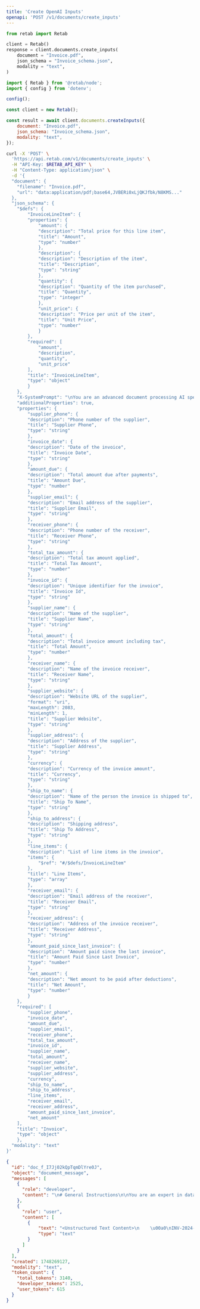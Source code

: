 ```yaml
---
title: 'Create OpenAI Inputs'
openapi: 'POST /v1/documents/create_inputs'
---
```


<RequestExample>




```python python
from retab import Retab

client = Retab()
response = client.documents.create_inputs(
    document = "Invoice.pdf",
    json_schema = "Invoice_schema.json",
    modality = "text",
)
```

```javascript javascript
import { Retab } from '@retab/node';
import { config } from 'dotenv';

config();

const client = new Retab();

const result = await client.documents.createInputs({
    document: "Invoice.pdf",
    json_schema: "Invoice_schema.json",
    modality: "text",
});
```


```bash curl
curl -X 'POST' \
  'https://api.retab.com/v1/documents/create_inputs' \
  -H "API-Key: $RETAB_API_KEY" \
  -H "Content-Type: application/json" \
  -d '{
  "document": {
    "filename": "Invoice.pdf",
    "url": "data:application/pdf;base64,JVBERi0xLjQKJfbk/N8KMS..."
  },
  "json_schema": {
    "$defs": {
        "InvoiceLineItem": {
        "properties": {
            "amount": {
            "description": "Total price for this line item",
            "title": "Amount",
            "type": "number"
            },
            "description": {
            "description": "Description of the item",
            "title": "Description",
            "type": "string"
            },
            "quantity": {
            "description": "Quantity of the item purchased",
            "title": "Quantity",
            "type": "integer"
            },
            "unit_price": {
            "description": "Price per unit of the item",
            "title": "Unit Price",
            "type": "number"
            }
        },
        "required": [
            "amount",
            "description",
            "quantity",
            "unit_price"
        ],
        "title": "InvoiceLineItem",
        "type": "object"
        }
    },
    "X-SystemPrompt": "\nYou are an advanced document processing AI specializing in extracting structured data from invoices. Your task is to analyze invoices and provide structured JSON output that conforms to the predefined `Invoice` Pydantic model. Ensure accuracy in capturing all relevant details from the invoice image or document.\n\n**Requirements:**\n1. Extract and accurately populate the following invoice fields:\n   - Supplier information (name, phone, email, address, website)\n   - Receiver details (name, phone, email, address)\n   - Invoice details (date, ID, currency)\n   - Financial information (total amount, tax amount, net amount, amount due, amount paid since last invoice)\n   - Shipping details (ship-to name, address)\n   - Line items, each containing:\n     - Description\n     - Quantity\n     - Unit price\n     - Amount\n\n2. Handle different invoice formats and ensure robustness in field extraction, considering varying layouts and text alignments.\n\n3. Output must be formatted according to the `Invoice` model:\n\n```python\n{\n    \"supplier_phone\": \"123-456-7890\",\n    \"invoice_date\": \"2024-01-22\",\n    \"amount_due\": 68.01,\n    \"supplier_email\": \"sales@amnoshsuppliers.com\",\n    \"receiver_phone\": \"321-321-1234\",\n    \"total_tax_amount\": 225.87,\n    \"invoice_id\": \"1437\",\n    \"supplier_name\": \"AMNOSH SUPPLIERS\",\n    \"total_amount\": 12113.67,\n    \"receiver_name\": \"Johnson Carrie\",\n    \"supplier_website\": \"http://www.amnoshsuppliers.com\",\n    \"supplier_address\": \"9291 Proin Road, Lake Charles, ME-11292\",\n    \"currency\": \"USD\",\n    \"ship_to_name\": \"Johnny Patel\",\n    \"ship_to_address\": \"45 Lightning Road, Arizona, AZ 88776\",\n    \"line_items\": [\n        {\"description\": \"Drag Series Transmission Build - A WD DSM\", \"quantity\": 3, \"unit_price\": 1129.03, \"amount\": 3387.09},\n        {\"description\": \"Drive Shaft Automatic Right\", \"quantity\": 2, \"unit_price\": 243.01, \"amount\": 486.02},\n        {\"description\": \"MIZOL 20W40 Engine Oil\", \"quantity\": 4, \"unit_price\": 342.00, \"amount\": 1368.00},\n        {\"description\": \"Spirax W2 ATF\", \"quantity\": 3, \"unit_price\": 54.50, \"amount\": 163.50},\n        {\"description\": \"Hydraulic Press-25 Tons\", \"quantity\": 1, \"unit_price\": 6391.85, \"amount\": 6391.85},\n        {\"description\": \"Optional: Slotter Machine\", \"quantity\": 2, \"unit_price\": 45.67, \"amount\": 91.34}\n    ],\n    \"receiver_email\": \"proprietor@abcxyz.com\",\n    \"receiver_address\": \"45 Lightning Road, Arizona, AZ 88776\",\n    \"amount_paid_since_last_invoice\": 12045.66,\n    \"net_amount\": 68.01\n}\n```\n\n4. Ensure the output strictly adheres to the data types and field definitions specified in the model.\n\n5. Provide accurate and consistent values, minimizing extraction errors by leveraging OCR and text recognition best practices.\n",
    "additionalProperties": true,
    "properties": {
        "supplier_phone": {
        "description": "Phone number of the supplier",
        "title": "Supplier Phone",
        "type": "string"
        },
        "invoice_date": {
        "description": "Date of the invoice",
        "title": "Invoice Date",
        "type": "string"
        },
        "amount_due": {
        "description": "Total amount due after payments",
        "title": "Amount Due",
        "type": "number"
        },
        "supplier_email": {
        "description": "Email address of the supplier",
        "title": "Supplier Email",
        "type": "string"
        },
        "receiver_phone": {
        "description": "Phone number of the receiver",
        "title": "Receiver Phone",
        "type": "string"
        },
        "total_tax_amount": {
        "description": "Total tax amount applied",
        "title": "Total Tax Amount",
        "type": "number"
        },
        "invoice_id": {
        "description": "Unique identifier for the invoice",
        "title": "Invoice Id",
        "type": "string"
        },
        "supplier_name": {
        "description": "Name of the supplier",
        "title": "Supplier Name",
        "type": "string"
        },
        "total_amount": {
        "description": "Total invoice amount including tax",
        "title": "Total Amount",
        "type": "number"
        },
        "receiver_name": {
        "description": "Name of the invoice receiver",
        "title": "Receiver Name",
        "type": "string"
        },
        "supplier_website": {
        "description": "Website URL of the supplier",
        "format": "uri",
        "maxLength": 2083,
        "minLength": 1,
        "title": "Supplier Website",
        "type": "string"
        },
        "supplier_address": {
        "description": "Address of the supplier",
        "title": "Supplier Address",
        "type": "string"
        },
        "currency": {
        "description": "Currency of the invoice amount",
        "title": "Currency",
        "type": "string"
        },
        "ship_to_name": {
        "description": "Name of the person the invoice is shipped to",
        "title": "Ship To Name",
        "type": "string"
        },
        "ship_to_address": {
        "description": "Shipping address",
        "title": "Ship To Address",
        "type": "string"
        },
        "line_items": {
        "description": "List of line items in the invoice",
        "items": {
            "$ref": "#/$defs/InvoiceLineItem"
        },
        "title": "Line Items",
        "type": "array"
        },
        "receiver_email": {
        "description": "Email address of the receiver",
        "title": "Receiver Email",
        "type": "string"
        },
        "receiver_address": {
        "description": "Address of the invoice receiver",
        "title": "Receiver Address",
        "type": "string"
        },
        "amount_paid_since_last_invoice": {
        "description": "Amount paid since the last invoice",
        "title": "Amount Paid Since Last Invoice",
        "type": "number"
        },
        "net_amount": {
        "description": "Net amount to be paid after deductions",
        "title": "Net Amount",
        "type": "number"
        }
    },
    "required": [
        "supplier_phone",
        "invoice_date",
        "amount_due",
        "supplier_email",
        "receiver_phone",
        "total_tax_amount",
        "invoice_id",
        "supplier_name",
        "total_amount",
        "receiver_name",
        "supplier_website",
        "supplier_address",
        "currency",
        "ship_to_name",
        "ship_to_address",
        "line_items",
        "receiver_email",
        "receiver_address",
        "amount_paid_since_last_invoice",
        "net_amount"
    ],
    "title": "Invoice",
    "type": "object"
    },
  "modality": "text"
}'
```

</RequestExample>


<ResponseExample>

```json 200
{
  "id": "doc_f_I7Jj02kQpTqmDlYre0J",
  "object": "document_message",
  "messages": [
    {
      "role": "developer",
      "content": "\n# General Instructions\n\nYou are an expert in data extraction and structured data outputs.\n\nWhen provided with a **JSON schema** and a **document**, you must:\n\n1. Carefully extract all relevant data from the provided document according to the given schema.\n2. Return extracted data strictly formatted according to the provided schema.\n3. Make sure that the extracted values are **UTF-8** encodable strings.\n4. Avoid generating bytes, binary data, base64 encoded data, or other non-UTF-8 encodable data.\n\n---\n\n## Handling Missing and Nullable Fields\n\n### Nullable Leaf Attributes\n\n- If valid data is missing or not explicitly present, set leaf attributes explicitly to `null`.\n- **Do NOT** use empty strings (`\"\"`), placeholder values, or fabricated data.\n\n**Example:**\n\n```json\n// Correct:\n{\"email\": null}\n\n// Incorrect:\n{\"email\": \"\"}\n```\n\n### Nullable Nested Objects\n\n- If an entire nested object\u2019s data is missing or incomplete, **do NOT** set the object itself to `null`.\n- Keep the object structure fully intact, explicitly setting each leaf attribute within to `null`.\n- This preserves overall structure and explicitly communicates exactly which fields lack data.\n\n**Example:**\n\n```json\n// Correct (all information is missing):\n{\n  \"address\": {\n    \"street\": null,\n    \"zipCode\": null,\n    \"city\": null\n  }\n}\n\n// Incorrect (all information is missing):\n{\n  \"address\": null\n}\n\n// Correct (only some information is missing):\n{\n  \"address\": {\n    \"street\": null,\n    \"zipCode\": null,\n    \"city\": \"Paris\"\n  }\n}\n\n// Incorrect (only some information is missing):\n{\n  \"address\": {\n    \"city\": \"Paris\"\n  }\n}\n```\n\n---\n\n## Reasoning Fields\n\nYour schema includes special reasoning fields (`reasoning___*`) used exclusively to document your extraction logic. These fields are for detailed explanations and will not appear in final outputs.\n\n| Reasoning Field Type | Field Naming Pattern       |\n|----------------------|----------------------------|\n| Root Object          | `reasoning___root`         |\n| Nested Objects       | `reasoning___[objectname]` |\n| Array Fields         | `reasoning___[arrayname]`  |\n| Array Elements       | `reasoning___item`         |\n| Leaf Attributes      | `reasoning___[attributename]` |\n\nYou MUST include these details explicitly in your reasoning fields:\n\n- **Explicit Evidence**: Quote specific lines or phrases from the document confirming your extraction.\n- **Decision Justification**: Clearly justify why specific data was chosen or rejected.\n- **Calculations/Transformations**: Document explicitly any computations, unit conversions, or normalizations.\n- **Alternative Interpretations**: Explicitly describe any alternative data interpretations considered and why you rejected them.\n- **Confidence and Assumptions**: Clearly state your confidence level and explicitly articulate any assumptions.\n\n**Example Reasoning:**\n\n> Found company name 'ACME Corp' explicitly stated in the top-right corner of page 1, matching standard letterhead format. Confirmed by matching signature block ('ACME Corp') at bottom of page 3. Confidence high. Alternative interpretation (e.g., sender's name) explicitly rejected due to explicit labeling 'Client: ACME Corp' on page 1.\n\n---\n\n## Detailed Reasoning Examples\n\n### Array Reasoning (`reasoning___[arrayname]`)\n\n- Explicitly describe how the entire array was identified.\n- List explicitly all extracted items with clear details and source references.\n\n**Example:**\n\n```markdown\nIdentified itemized invoice section clearly demarcated by header \"Invoice Items\" (page 2, lines 12\u201317). Extracted items explicitly listed:\n\n1. Office Supplies, quantity 5, unit price $4.99, total $24.95 (line 12)\n2. Printer Paper, quantity 1, unit price $5.99, total $5.99 (line 13)\n3. Stapler, quantity 1, unit price $4.07, total $4.07 (line 14)\n\nNo ambiguity detected.\n```\n\n### Array Item Reasoning (`reasoning___item`)\n\nExplicitly document evidence for each individual item:\n\n```markdown\nExtracted explicitly from line 12: 'Office Supplies x5 $4.99ea $24.95'. Quantity (5 units) multiplied explicitly by unit price ($4.99) matches listed total ($24.95). Format consistent across invoice, high confidence.\n```\n\n---\n\n## Principles for Accurate Extraction\n\nWhen performing extraction, explicitly follow these core principles:\n\n- **Transparency**: Explicitly document and justify every extraction decision.\n- **Precision**: Always verify explicitly using direct quotes from the source document.\n- **Conservatism**: Set explicitly fields as `null` when data is explicitly missing or ambiguous\u2014never fabricate or guess.\n- **Structure Preservation**: Always maintain explicitly the full schema structure, even when entire nested objects lack data (leaf attributes as null).\n\n\n## Source Fields\n\nSome leaf fields require you to explicitly provide the source of the data (verbatim from the document).\nThe idea is to simply provide a verbatim quote from the document, without any additional formatting or commentary, keeping it as close as possible to the original text.\nMake sure to reasonably include some surrounding text to provide context about the quote.\n\nYou can easily identify the fields that require a source by the `quote___[attributename]` naming pattern.\n\n**Example:**\n\n```json\n{\n  \"quote___name\": \"NAME:\nJohn Doe\",\n  \"name\": \"John Doe\"\n}\n```\n\n---\n\n# User Defined System Prompt\n\n\n\n\nYou are an advanced document processing AI specializing in extracting structured data from invoices. Your task is to analyze invoices and provide structured JSON output that conforms to the predefined `Invoice` Pydantic model. Ensure accuracy in capturing all relevant details from the invoice image or document.\n\n**Requirements:**\n1. Extract and accurately populate the following invoice fields:\n   - Supplier information (name, phone, email, address, website)\n   - Receiver details (name, phone, email, address)\n   - Invoice details (date, ID, currency)\n   - Financial information (total amount, tax amount, net amount, amount due, amount paid since last invoice)\n   - Shipping details (ship-to name, address)\n   - Line items, each containing:\n     - Description\n     - Quantity\n     - Unit price\n     - Amount\n\n2. Handle different invoice formats and ensure robustness in field extraction, considering varying layouts and text alignments.\n\n3. Output must be formatted according to the `Invoice` model:\n\n```python\n{\n    \"supplier_phone\": \"123-456-7890\",\n    \"invoice_date\": \"2024-01-22\",\n    \"amount_due\": 68.01,\n    \"supplier_email\": \"sales@amnoshsuppliers.com\",\n    \"receiver_phone\": \"321-321-1234\",\n    \"total_tax_amount\": 225.87,\n    \"invoice_id\": \"1437\",\n    \"supplier_name\": \"AMNOSH SUPPLIERS\",\n    \"total_amount\": 12113.67,\n    \"receiver_name\": \"Johnson Carrie\",\n    \"supplier_website\": \"http://www.amnoshsuppliers.com\",\n    \"supplier_address\": \"9291 Proin Road, Lake Charles, ME-11292\",\n    \"currency\": \"USD\",\n    \"ship_to_name\": \"Johnny Patel\",\n    \"ship_to_address\": \"45 Lightning Road, Arizona, AZ 88776\",\n    \"line_items\": [\n        {\"description\": \"Drag Series Transmission Build - A WD DSM\", \"quantity\": 3, \"unit_price\": 1129.03, \"amount\": 3387.09},\n        {\"description\": \"Drive Shaft Automatic Right\", \"quantity\": 2, \"unit_price\": 243.01, \"amount\": 486.02},\n        {\"description\": \"MIZOL 20W40 Engine Oil\", \"quantity\": 4, \"unit_price\": 342.00, \"amount\": 1368.00},\n        {\"description\": \"Spirax W2 ATF\", \"quantity\": 3, \"unit_price\": 54.50, \"amount\": 163.50},\n        {\"description\": \"Hydraulic Press-25 Tons\", \"quantity\": 1, \"unit_price\": 6391.85, \"amount\": 6391.85},\n        {\"description\": \"Optional: Slotter Machine\", \"quantity\": 2, \"unit_price\": 45.67, \"amount\": 91.34}\n    ],\n    \"receiver_email\": \"proprietor@abcxyz.com\",\n    \"receiver_address\": \"45 Lightning Road, Arizona, AZ 88776\",\n    \"amount_paid_since_last_invoice\": 12045.66,\n    \"net_amount\": 68.01\n}\n```\n\n4. Ensure the output strictly adheres to the data types and field definitions specified in the model.\n\n5. Provide accurate and consistent values, minimizing extraction errors by leveraging OCR and text recognition best practices.\n\n\n## Invoice -- NLP Data Structure\n\n### supplier_phone (string)\n<Description>\nPhone number of the supplier\n</Description>\n\n### invoice_date (string)\n<Description>\nDate of the invoice\n</Description>\n\n### amount_due (number)\n<Description>\nTotal amount due after payments\n</Description>\n\n### supplier_email (string)\n<Description>\nEmail address of the supplier\n</Description>\n\n### receiver_phone (string)\n<Description>\nPhone number of the receiver\n</Description>\n\n### total_tax_amount (number)\n<Description>\nTotal tax amount applied\n</Description>\n\n### invoice_id (string)\n<Description>\nUnique identifier for the invoice\n</Description>\n\n### supplier_name (string)\n<Description>\nName of the supplier\n</Description>\n\n### total_amount (number)\n<Description>\nTotal invoice amount including tax\n</Description>\n\n### receiver_name (string)\n<Description>\nName of the invoice receiver\n</Description>\n\n### supplier_website (string)\n<Description>\nWebsite URL of the supplier\n</Description>\n\n### supplier_address (string)\n<Description>\nAddress of the supplier\n</Description>\n\n### currency (string)\n<Description>\nCurrency of the invoice amount\n</Description>\n\n### ship_to_name (string)\n<Description>\nName of the person the invoice is shipped to\n</Description>\n\n### ship_to_address (string)\n<Description>\nShipping address\n</Description>\n\n### line_items (array of object)\n<Description>\nList of line items in the invoice\n</Description>\n\n#### line_items.* (object)\n<Description></Description>\n\n##### line_items.*.amount (number)\n<Description>\nTotal price for this line item\n</Description>\n\n##### line_items.*.description (string)\n<Description>\nDescription of the item\n</Description>\n\n##### line_items.*.quantity (integer)\n<Description>\nQuantity of the item purchased\n</Description>\n\n##### line_items.*.unit_price (number)\n<Description>\nPrice per unit of the item\n</Description>\n\n### receiver_email (string)\n<Description>\nEmail address of the receiver\n</Description>\n\n### receiver_address (string)\n<Description>\nAddress of the invoice receiver\n</Description>\n\n### amount_paid_since_last_invoice (number)\n<Description>\nAmount paid since the last invoice\n</Description>\n\n### net_amount (number)\n<Description>\nNet amount to be paid after deductions\n</Description>\n\n\n---\n## Expected output schema as a TypeScript interface for better readability:\n\ninterface RootInterface {\n  supplier_phone: string;\n  invoice_date: string;\n  amount_due: number;\n  supplier_email: string;\n  receiver_phone: string;\n  total_tax_amount: number;\n  invoice_id: string;\n  supplier_name: string;\n  total_amount: number;\n  receiver_name: string;\n  supplier_website: string;\n  supplier_address: string;\n  currency: string;\n  ship_to_name: string;\n  ship_to_address: string;\n  line_items: Array<{\n      amount: number;\n      description: string;\n      quantity: number;\n      unit_price: number;\n    }>;\n  receiver_email: string;\n  receiver_address: string;\n  amount_paid_since_last_invoice: number;\n  net_amount: number;\n}"
    },
    {
      "role": "user",
      "content": [
        {
            "text": "<Unstructured Text Content>\n    \u00a0\nINV-2024-001 \u00b7 $XX.XX USD due [DATE]\nPage 1 of 1\nInvoice\nInvoice number INV-2024-001\nDate of issue\n[DATE]\nDate due\n[DATE]\n[VENDOR COMPANY]\n[VENDOR ADDRESS LINE 1]\n[VENDOR ADDRESS LINE 2]\n[VENDOR CITY], [VENDOR STATE] [VENDOR ZIP]\n[VENDOR COUNTRY]\n[VENDOR EMAIL]\n[VENDOR TAX ID]\nBill to\n[CUSTOMER COMPANY]\n[CUSTOMER ADDRESS LINE 1]\n[CUSTOMER ADDRESS LINE 2]\n[CUSTOMER CITY], [CUSTOMER STATE] [CUSTOMER ZIP]\n[CUSTOMER COUNTRY]\n[CUSTOMER EMAIL]\nShip to\n[RECIPIENT NAME]\n[SHIPPING ADDRESS LINE 1]\n[SHIPPING ADDRESS LINE 2]\n[SHIPPING CITY], [SHIPPING STATE] [SHIPPING ZIP]\n[SHIPPING COUNTRY]\n$XX.XX USD due [DATE]\nPay online\nDescription\nQty\nUnit price\nAmount\n[SERVICE DESCRIPTION]\n[SERVICE PERIOD]\n1\n$XX.XX\n$XX.XX\nSubtotal\n$XX.XX\nTotal\n$XX.XX\nAmount due\n$XX.XX\u00a0USD\n\u00a0\n\n    </Unstructured Text Content>\n    \n    <Structured Text Content from LLM>\n    # Invoice\n\nInvoice number INV-2024-001\nDate of issue [DATE]\nDate due [DATE]\n\n[VENDOR COMPANY]\n[VENDOR ADDRESS LINE 1]\n[VENDOR ADDRESS LINE 2]\n[VENDOR CITY], [VENDOR STATE] [VENDOR ZIP]\n[VENDOR COUNTRY]\n[VENDOR EMAIL]\n[VENDOR TAX ID]\n\nBill to\n[CUSTOMER COMPANY]\n[CUSTOMER ADDRESS LINE 1]\n[CUSTOMER ADDRESS LINE 2]\n[CUSTOMER CITY], [CUSTOMER STATE] [CUSTOMER ZIP]\n[CUSTOMER COUNTRY]\n[CUSTOMER EMAIL]\n\nShip to\n[RECIPIENT NAME]\n[SHIPPING ADDRESS LINE 1]\n[SHIPPING ADDRESS LINE 2]\n[SHIPPING CITY], [SHIPPING STATE] [SHIPPING ZIP]\n[SHIPPING COUNTRY]\n\n$XX.XX USD due [DATE]\n\nPay online\n\n~~~yaml\ntable:\n  caption: \"\"\n  dimensions:\n    rows: 1\n    columns: 4\n  header:\n    - [Description, Qty, Unit price, Amount]\n  body:\n    - [[SERVICE DESCRIPTION], 1, $XX.XX, $XX.XX]\n~~~\n\n[SERVICE PERIOD]\n\n~~~yaml\ntable:\n  caption: \"\"\n  dimensions:\n    rows: 3\n    columns: 2\n  body:\n    - [Subtotal, $XX.XX]\n    - [Total, $XX.XX]\n    - [Amount due, $XX.XX USD]\n~~~\n\nINV-2024-001 - $XX.XX USD due [DATE]\n\nPage 1 of 1\n    </Structured Text Content from LLM>\n    ",
            "type": "text"
        }
      ]
    }
  ],
  "created": 1748269127,
  "modality": "text",
  "token_count": {
    "total_tokens": 3140,
    "developer_tokens": 2525,
    "user_tokens": 615
  }
}
```



</ResponseExample>

